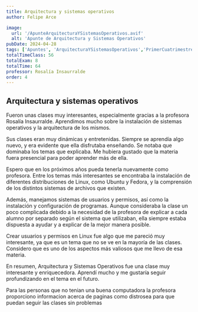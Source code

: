 ```yaml
---
title: Arquitectura y sistemas operativos
author: Felipe Arce

image:
  url: '/ApunteArquitecturaYSistemasOperativos.avif'
  alt: 'Apunte de Arquitectura y Sistemas Operativos'
pubDate: 2024-04-28
tags: ['Apuntes', 'ArquitecturaYSistemasOperativos','PrimerCuatrimestre']
totalTimeClass: 56
totalExam: 8
totalTime: 64
professor: Rosalía Insaurralde
order: 4
---
```


## Arquitectura y sistemas operativos

Fueron unas clases muy interesantes, especialmente gracias a la profesora Rosalía Insaurralde. Aprendimos mucho sobre la instalación de sistemas operativos y la arquitectura de los mismos.

Sus clases eran muy dinámicas y entretenidas. Siempre se aprendía algo nuevo, y era evidente que ella disfrutaba enseñando. Se notaba que dominaba los temas que explicaba. Me hubiera gustado que la materia fuera presencial para poder aprender más de ella.

Espero que en los próximos años pueda tenerla nuevamente como profesora. Entre los temas más interesantes se encontraba la instalación de diferentes distribuciones de Linux, como Ubuntu y Fedora, y la comprensión de los distintos sistemas de archivos que existen.

Además, manejamos sistemas de usuarios y permisos, así como la instalación y configuración de programas. Aunque consideraba la clase un poco complicada debido a la necesidad de la profesora de explicar a cada alumno por separado según el sistema que utilizaban, ella siempre estaba dispuesta a ayudar y a explicar de la mejor manera posible.

Crear usuarios y permisos en Linux fue algo que me pareció muy interesante, ya que es un tema que no se ve en la mayoría de las clases. Considero que es uno de los aspectos más valiosos que me llevo de esa materia.

En resumen, Arquitectura y Sistemas Operativos fue una clase muy interesante y enriquecedora. Aprendí mucho y me gustaría seguir profundizando en el tema en el futuro.

Para las personas que no tenian una buena computadora la profesora proporciono informacion acerca de paginas como distrosea para que puedan seguir las clases sin problemas